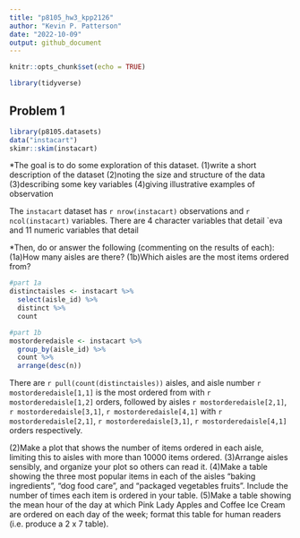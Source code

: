 ```yaml
---
title: "p8105_hw3_kpp2126"
author: "Kevin P. Patterson"
date: "2022-10-09"
output: github_document
---
```


```r
knitr::opts_chunk$set(echo = TRUE)
```

```r
library(tidyverse)
```

## Problem 1
```r
library(p8105.datasets)
data("instacart")
skimr::skim(instacart)
```

*The goal is to do some exploration of this dataset.
(1)write a short description of the dataset
(2)noting the size and structure of the data
(3)describing some key variables
(4)giving illustrative examples of observation

The `instacart` dataset has `r nrow(instacart)` observations and `r ncol(instacart)` variables. There are 4 character variables that detail `eva and 11 numeric variables that detail

*Then, do or answer the following (commenting on the results of each):
(1a)How many aisles are there?
(1b)Which aisles are the most items ordered from?
```r
#part 1a
distinctaisles <- instacart %>%
  select(aisle_id) %>%
  distinct %>%
  count

#part 1b
mostorderedaisle <- instacart %>%
  group_by(aisle_id) %>%
  count %>%
  arrange(desc(n))

```
There are `r pull(count(distinctaisles))` aisles, and aisle number `r mostorderedaisle[1,1]` is the most ordered from with `r mostorderedaisle[1,2]` orders, followed by aisles `r mostorderedaisle[2,1]`, `r mostorderedaisle[3,1]`, `r mostorderedaisle[4,1]` with `r mostorderedaisle[2,1]`, `r mostorderedaisle[3,1]`, `r mostorderedaisle[4,1]` orders respectively.

(2)Make a plot that shows the number of items ordered in each aisle, limiting this to aisles with more than 10000 items ordered. 
(3)Arrange aisles sensibly, and organize your plot so others can read it.
(4)Make a table showing the three most popular items in each of the aisles “baking ingredients”, “dog food care”, and “packaged vegetables fruits”. Include the number of times each item is ordered in your table.
(5)Make a table showing the mean hour of the day at which Pink Lady Apples and Coffee Ice Cream are ordered on each day of the week; format this table for human readers (i.e. produce a 2 x 7 table).


